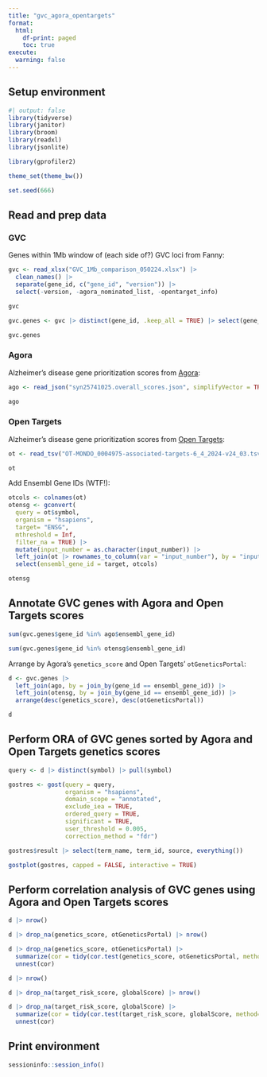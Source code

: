 ```yaml
---
title: "gvc_agora_opentargets"
format:
  html:
    df-print: paged
    toc: true
execute: 
  warning: false
---
```


## Setup environment

```r
#| output: false
library(tidyverse)
library(janitor)
library(broom)
library(readxl)
library(jsonlite)

library(gprofiler2)

theme_set(theme_bw())

set.seed(666)
```

## Read and prep data

### GVC

Genes within 1Mb window of (each side of?) GVC loci from Fanny:

```r
gvc <- read_xlsx("GVC_1Mb_comparison_050224.xlsx") |>
  clean_names() |> 
  separate(gene_id, c("gene_id", "version")) |>
  select(-version, -agora_nominated_list, -opentarget_info)

gvc
```

```r
gvc.genes <- gvc |> distinct(gene_id, .keep_all = TRUE) |> select(gene_id, gene_symbol) |> arrange(gene_symbol)

gvc.genes
```

### Agora

Alzheimer's disease gene prioritization scores from [Agora](https://www.synapse.org/Synapse:syn25741025):

```r
ago <- read_json("syn25741025.overall_scores.json", simplifyVector = TRUE) |> as_tibble()

ago
```

### Open Targets

Alzheimer's disease gene prioritization scores from [Open Targets](https://platform.opentargets.org/disease/MONDO_0004975/associations):

```r
ot <- read_tsv("OT-MONDO_0004975-associated-targets-6_4_2024-v24_03.tsv", show_col_types = FALSE, na = "No data")

ot
```

Add Ensembl Gene IDs (WTF!):

```r
otcols <- colnames(ot)
otensg <- gconvert(
  query = ot$symbol,
  organism = "hsapiens",
  target= "ENSG",
  mthreshold = Inf,
  filter_na = TRUE) |> 
  mutate(input_number = as.character(input_number)) |>
  left_join(ot |> rownames_to_column(var = "input_number"), by = "input_number") |> 
  select(ensembl_gene_id = target, otcols)

otensg
```

## Annotate GVC genes with Agora and Open Targets scores

```r
sum(gvc.genes$gene_id %in% ago$ensembl_gene_id)
```

```r
sum(gvc.genes$gene_id %in% otensg$ensembl_gene_id)
```

Arrange by Agora's `genetics_score` and Open Targets' `otGeneticsPortal`:

```r
d <- gvc.genes |>
  left_join(ago, by = join_by(gene_id == ensembl_gene_id)) |> 
  left_join(otensg, by = join_by(gene_id == ensembl_gene_id)) |> 
  arrange(desc(genetics_score), desc(otGeneticsPortal))

d
```

## Perform ORA of GVC genes sorted by Agora and Open Targets genetics scores

```r
query <- d |> distinct(symbol) |> pull(symbol)

gostres <- gost(query = query,
                organism = "hsapiens",
                domain_scope = "annotated",
                exclude_iea = TRUE,
                ordered_query = TRUE,
                significant = TRUE,
                user_threshold = 0.005,
                correction_method = "fdr")

gostres$result |> select(term_name, term_id, source, everything())
```

```r
gostplot(gostres, capped = FALSE, interactive = TRUE)
```

## Perform correlation analysis of GVC genes using Agora and Open Targets scores

```r
d |> nrow()

d |> drop_na(genetics_score, otGeneticsPortal) |> nrow()

d |> drop_na(genetics_score, otGeneticsPortal) |>
  summarize(cor = tidy(cor.test(genetics_score, otGeneticsPortal, method="kendall"))) |>
  unnest(cor)
```

```r
d |> nrow()

d |> drop_na(target_risk_score, globalScore) |> nrow()

d |> drop_na(target_risk_score, globalScore) |>
  summarize(cor = tidy(cor.test(target_risk_score, globalScore, method="kendall"))) |>
  unnest(cor)
```

## Print environment

```r
sessioninfo::session_info()
```
